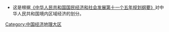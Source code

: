 {{Catnav|頁面分類|...|各國經濟|中国经济|中国经济地理大区|中国经济地理大区}}
* 这是根据[http://news.xinhuanet.com/misc/2006-03/16/content_4309517_9.htm 《中华人民共和国国民经济和社会发展第十一个五年规划纲要》]对中华人民共和国境内区域经济的划分。

[[Category:中国经济地理大区|Category:中国经济地理大区]]